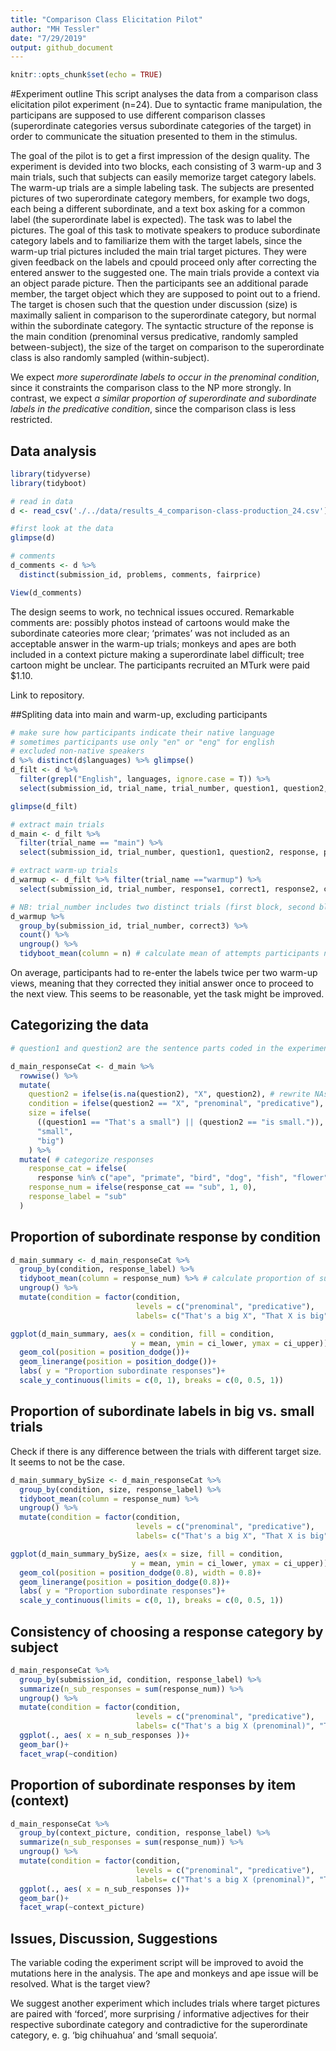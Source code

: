 ```yaml
---
title: "Comparison Class Elicitation Pilot"
author: "MH Tessler"
date: "7/29/2019"
output: github_document
---
```


```r
knitr::opts_chunk$set(echo = TRUE)
```
#Experiment outline 
This script analyses the data from a comparison class elicitation pilot experiment (n=24). Due to  syntactic frame manipulation, the participans are supposed to use different comparison classes (superordinate categories versus subordinate categories of the target) in order to communicate the situation presented to them in the stimulus. 

The goal of the pilot is to get a first impression of the design quality. 
The experiment is devided into two blocks, each consisting of 3 warm-up and 3 main trials, such that subjects can easily memorize target category labels. 
The warm-up trials are a simple labeling task. The subjects are presented pictures of two superordinate category members, for example two dogs, each being a different subordinate, and a text box asking for a common label (the superordinate label is expected). The task was to label the pictures. The goal of this task to motivate speakers to produce subordinate category labels and to familiarize them with the target labels, since the warm-up trial pictures included the main trial target pictures. They were given feedback on the labels and cpould proceed only after correcting the entered answer to the suggested one. 
The main trials provide a context via an object parade picture. Then the participants see an additional parade member, the target object which they are supposed to point out to a friend. The target is chosen such that the question under discussion (size) is maximally salient in comparison to the superordinate category, but normal within the subordinate category. 
The syntactic structure of the reponse is the main condition (prenominal versus predicative, randomly sampled between-subject), the size of the target on comparison to the superordinate class is also randomly sampled (within-subject).

We expect _more superordinate labels to occur in the prenominal condition_, since it constraints the comparison class to the NP more strongly. In contrast, we expect _a similar proportion of superordinate and subordinate labels in the predicative condition_, since the comparison class is less restricted. 

## Data analysis
```r
library(tidyverse)
library(tidyboot)

# read in data
d <- read_csv('./../data/results_4_comparison-class-production_24.csv')

#first look at the data
glimpse(d)

# comments
d_comments <- d %>%
  distinct(submission_id, problems, comments, fairprice)

View(d_comments)
```

The design seems to work, no technical issues occured. Remarkable comments are: possibly photos instead of cartoons would make the subordinate cateories more clear; 'primates' was not included as an acceptable answer in the warm-up trials; monkeys and apes are both included in a context picture making a superordinate label difficult; tree cartoon might be unclear. 
The participants recruited an MTurk were paid $1.10. 

Link to repository. 


##Spliting data into main and warm-up, excluding participants
```r
# make sure how participants indicate their native language 
# sometimes participants use only "en" or "eng" for english
# excluded non-native speakers 
d %>% distinct(d$languages) %>% glimpse()
d_filt <- d %>% 
  filter(grepl("English", languages, ignore.case = T)) %>%
  select(submission_id, trial_name, trial_number, question1, question2, response, response1, response2, response3, correct1, correct2, correct3, picture, context_picture)

glimpse(d_filt)

# extract main trials 
d_main <- d_filt %>% 
  filter(trial_name == "main") %>%
  select(submission_id, trial_number, question1, question2, response, picture, context_picture)

# extract warm-up trials 
d_warmup <- d_filt %>% filter(trial_name =="warmup") %>% 
  select(submission_id, trial_number, response1, correct1, response2, correct2, response3, correct3)

# NB: trial_number includes two distinct trials (first block, second block), i.e. trial_number 1 is both the first warm-up view of the first and the second warm-up block
d_warmup %>%
  group_by(submission_id, trial_number, correct3) %>%
  count() %>%
  ungroup() %>%
  tidyboot_mean(column = n) # calculate mean of attempts participants needed for the warm-up completion
```
On average, participants had to re-enter the labels twice per two warm-up views, meaning that they corrected they initial answer once to proceed to the next view. This seems to be reasonable, yet the task might be improved. 

## Categorizing the data 

```r
# question1 and question2 are the sentence parts coded in the experiment 

d_main_responseCat <- d_main %>%
  rowwise() %>%
  mutate(
    question2 = ifelse(is.na(question2), "X", question2), # rewrite NAs as X
    condition = ifelse(question2 == "X", "prenominal", "predicative"), # categorize condition
    size = ifelse(
      ((question1 == "That's a small") || (question2 == "is small.")), # categorize size
      "small",
      "big")
    ) %>%
  mutate( # categorize responses 
    response_cat = ifelse(
      response %in% c("ape", "primate", "bird", "dog", "fish", "flower", "monkey", "tree"), "super", "sub"),
    response_num = ifelse(response_cat == "sub", 1, 0),
    response_label = "sub"
  )
```

## Proportion of subordinate response by condition 
```r
d_main_summary <- d_main_responseCat %>%
  group_by(condition, response_label) %>%
  tidyboot_mean(column = response_num) %>% # calculate proportion of subordinate labels in the different conditions 
  ungroup() %>%
  mutate(condition = factor(condition, 
                            levels = c("prenominal", "predicative"),
                            labels= c("That's a big X", "That X is big")))

ggplot(d_main_summary, aes(x = condition, fill = condition,
                           y = mean, ymin = ci_lower, ymax = ci_upper))+
  geom_col(position = position_dodge())+
  geom_linerange(position = position_dodge())+
  labs( y = "Proportion subordinate responses")+
  scale_y_continuous(limits = c(0, 1), breaks = c(0, 0.5, 1))
```


## Proportion of subordinate labels in big vs. small trials 

Check if there is any difference between the trials with different target size. It seems to not be the case. 

```r
d_main_summary_bySize <- d_main_responseCat %>%
  group_by(condition, size, response_label) %>%
  tidyboot_mean(column = response_num) %>%
  ungroup() %>%
  mutate(condition = factor(condition, 
                            levels = c("prenominal", "predicative"),
                            labels= c("That's a big X", "That X is big")))

ggplot(d_main_summary_bySize, aes(x = size, fill = condition,
                           y = mean, ymin = ci_lower, ymax = ci_upper))+
  geom_col(position = position_dodge(0.8), width = 0.8)+
  geom_linerange(position = position_dodge(0.8))+
  labs( y = "Proportion subordinate responses")+
  scale_y_continuous(limits = c(0, 1), breaks = c(0, 0.5, 1))
```


## Consistency of choosing a response category by subject

```r
d_main_responseCat %>%
  group_by(submission_id, condition, response_label) %>%
  summarize(n_sub_responses = sum(response_num)) %>%
  ungroup() %>%
  mutate(condition = factor(condition, 
                            levels = c("prenominal", "predicative"),
                            labels= c("That's a big X (prenominal)", "That X is big (predicative)"))) %>%
  ggplot(., aes( x = n_sub_responses ))+
  geom_bar()+
  facet_wrap(~condition)
```

## Proportion of subordinate responses by item (context)

```r
d_main_responseCat %>%
  group_by(context_picture, condition, response_label) %>%
  summarize(n_sub_responses = sum(response_num)) %>%
  ungroup() %>%
  mutate(condition = factor(condition, 
                            levels = c("prenominal", "predicative"),
                            labels= c("That's a big X (prenominal)", "That X is big (predicative)"))) %>%
  ggplot(., aes( x = n_sub_responses ))+
  geom_bar()+
  facet_wrap(~context_picture)
```

## Issues, Discussion, Suggestions
The variable coding the experiment script will be improved to avoid the mutations here in the analysis. 
The ape and monkeys and ape issue will be resolved.
What is the target view?

We suggest another experiment which includes trials where target pictures are paired with 'forced', more surprising / informative adjectives for their respective subordinate category and contradictive for the superordinate category, e. g. 'big chihuahua' and 'small sequoia'. 